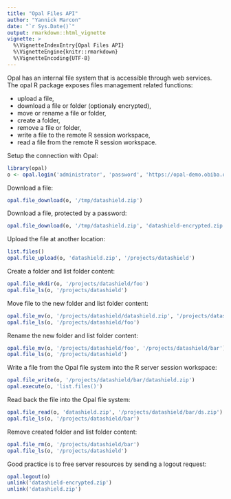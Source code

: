 ```yaml
---
title: "Opal Files API"
author: "Yannick Marcon"
date: "`r Sys.Date()`"
output: rmarkdown::html_vignette
vignette: >
  %\VignetteIndexEntry{Opal Files API}
  %\VignetteEngine{knitr::rmarkdown}
  %\VignetteEncoding{UTF-8}
---
```


Opal has an internal file system that is accessible through web services. The opal R package exposes files management related functions:

* upload a file,
* download a file or folder (optionaly encrypted),
* move or rename a file or folder,
* create a folder,
* remove a file or folder,
* write a file to the remote R session workspace,
* read a file from the remote R session workspace.

Setup the connection with Opal:

```r
library(opal)
o <- opal.login('administrator', 'password', 'https://opal-demo.obiba.org')
```

Download a file:

```r
opal.file_download(o, '/tmp/datashield.zip')
```

Download a file, protected by a password:

```r
opal.file_download(o, '/tmp/datashield.zip', 'datashield-encrypted.zip', key='ABCDEFGHIJKL')
```

Upload the file at another location:

```r
list.files()
opal.file_upload(o, 'datashield.zip', '/projects/datashield')
```

Create a folder and list folder content:

```r
opal.file_mkdir(o, '/projects/datashield/foo')
opal.file_ls(o, '/projects/datashield')
```

Move file to the new folder and list folder content:

```r
opal.file_mv(o, '/projects/datashield/datashield.zip', '/projects/datashield/foo')
opal.file_ls(o, '/projects/datashield/foo')
```

Rename the new folder and list folder content:

```r
opal.file_mv(o, '/projects/datashield/foo', '/projects/datashield/bar')
opal.file_ls(o, '/projects/datashield')
```

Write a file from the Opal file system into the R server session workspace:

```r
opal.file_write(o, '/projects/datashield/bar/datashield.zip')
opal.execute(o, 'list.files()')
```

Read back the file into the Opal file system:

```r
opal.file_read(o, 'datashield.zip', '/projects/datashield/bar/ds.zip')
opal.file_ls(o, '/projects/datashield/bar')
```


Remove created folder and list folder content:

```r
opal.file_rm(o, '/projects/datashield/bar')
opal.file_ls(o, '/projects/datashield')
```

Good practice is to free server resources by sending a logout request:

```r
opal.logout(o)
unlink('datashield-encrypted.zip')
unlink('datashield.zip')
```


